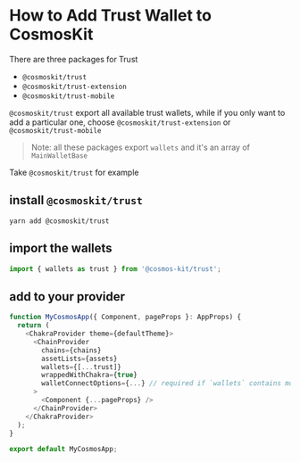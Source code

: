# How to Add Trust Wallet to CosmosKit

There are three packages for Trust

- `@cosmoskit/trust`
- `@cosmoskit/trust-extension`
- `@cosmoskit/trust-mobile`

`@cosmoskit/trust` export all available trust wallets, while if you only want to add a particular one, choose `@cosmoskit/trust-extension` or `@cosmoskit/trust-mobile`

> Note: all these packages export `wallets` and it's an array of `MainWalletBase`

Take `@cosmoskit/trust` for example

## install `@cosmoskit/trust`

```
yarn add @cosmoskit/trust
```

## import the wallets

```js
import { wallets as trust } from '@cosmos-kit/trust';
```

## add to your provider

```js
function MyCosmosApp({ Component, pageProps }: AppProps) {
  return (
    <ChakraProvider theme={defaultTheme}>
      <ChainProvider
        chains={chains}
        assetLists={assets}
        wallets={[...trust]}
        wrappedWithChakra={true}
        walletConnectOptions={...} // required if `wallets` contains mobile wallets
      >
        <Component {...pageProps} />
      </ChainProvider>
    </ChakraProvider>
  );
}

export default MyCosmosApp;
```